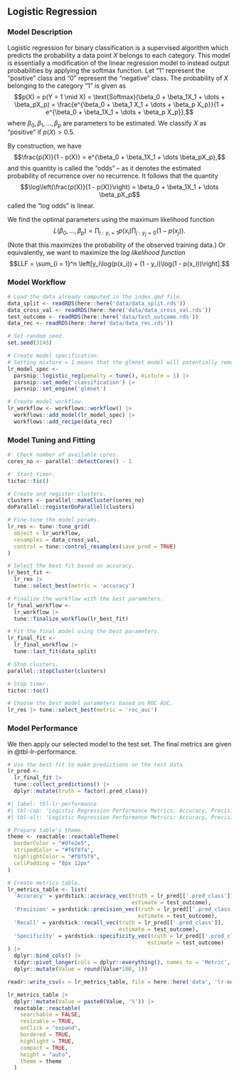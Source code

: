 ## Logistic Regression

### Model Description
Logistic regression for binary classification is a supervised algorithm which predicts the probability a data point $X$ belongs to each category. This model is essentially a modification of the linear regression model to instead output probabilities by applying the softmax function. Let "$1$" represent the "positive" class and "$0$" represent the "negative" class. The probability of $X$ belonging to the category "$1$" is given as
$$p(X) = p(Y = 1 \mid X) = \text{Softmax}(\beta_0 + \beta_1X_1 + \dots + \beta_pX_p) = \frac{e^{\beta_0 + \beta_1 X_1 + \dots + \beta_p X_p}}{1 + e^{\beta_0 + \beta_1X_1 + \dots + \beta_p X_p}},$$
where $\beta_0, \beta_1, \dots, \beta_p$ are parameters to be estimated. 
We classify $X$ as "positive" if $p(X) > 0.5$.

By construction, we have
$$\frac{p(X)}{1 - p(X)} = e^{\beta_0 + \beta_1X_1 + \dots \beta_pX_p},$$
and this quantity is called the "odds" -- as it denotes the estimated probability of recurrence over no recurrence. It follows that the quantity
$$\log\left(\frac{p(X)}{1 - p(X)}\right) = \beta_0 + \beta_1X_1 + \dots \beta_pX_p$$
called the "log odds" is linear.


We find the optimal parameters using the maximum likelihood function
$$L(\beta_0, \dots, \beta_p) = \prod_{i: y_i = 1}p(x_i) \prod_{j: y_j = 0}(1 - p(x_j)).$$
(Note that this maximizes the probability of the observed training data.) Or equivalently, we want to maximize the *log likelihood function*
$$LLF = \sum_{i = 1}^n \left[y_i\log(p(x_i)) + (1 - y_i)\log(1 - p(x_i))\right].$$




### Model Workflow

```r

# Load the data already computed in the index.qmd file.
data_split <- readRDS(here::here('data/data_split.rds'))
data_cross_val <- readRDS(here::here('data/data_cross_val.rds'))
test_outcome <- readRDS(here::here('data/test_outcome.rds'))
data_rec <- readRDS(here::here('data/data_rec.rds'))

# Set random seed.
set.seed(3145)

```

```r

# Create model specification.
# Setting mixture = 1 means that the glmnet model will potentially remove irrelevant predictors and choose a simpler model.
lr_model_spec <-
  parsnip::logistic_reg(penalty = tune(), mixture = 1) |>
  parsnip::set_mode('classification') |>
  parsnip::set_engine('glmnet')

# Create model workflow.
lr_workflow <- workflows::workflow() |>
  workflows::add_model(lr_model_spec) |>
  workflows::add_recipe(data_rec)

```

### Model Tuning and Fitting


```r

#' Check number of available cores.
cores_no <- parallel::detectCores() - 1

#' Start timer.
tictoc::tic()

# Create and register clusters.
clusters <- parallel::makeCluster(cores_no)
doParallel::registerDoParallel(clusters)

# Fine-tune the model params.
lr_res <- tune::tune_grid(
  object = lr_workflow,
  resamples = data_cross_val,
  control = tune::control_resamples(save_pred = TRUE)
)

# Select the best fit based on accuracy.
lr_best_fit <- 
  lr_res |> 
  tune::select_best(metric = 'accuracy')

# Finalize the workflow with the best parameters.
lr_final_workflow <- 
  lr_workflow |>
  tune::finalize_workflow(lr_best_fit)

# Fit the final model using the best parameters.
lr_final_fit <- 
  lr_final_workflow |> 
  tune::last_fit(data_split)

# Stop clusters.
parallel::stopCluster(clusters)

# Stop timer.
tictoc::toc()

# Choose the best model parameters based on ROC AUC.
lr_res |> tune::select_best(metric = 'roc_auc')

```

### Model Performance

We then apply our selected model to the test set. The final metrics are given in @tbl-lr-performance.

```r

# Use the best fit to make predictions on the test data.
lr_pred <- 
  lr_final_fit |> 
  tune::collect_predictions() |>
  dplyr::mutate(truth = factor(.pred_class))

```


```r
#| label: tbl-lr-performance
#| tbl-cap: 'Logistic Regression Performance Metrics: Accuracy, Precision, Recall, and Specificity.'
#| tbl-alt: 'Logistic Regression Performance Metrics: Accuracy, Precision, Recall, and Specificity.'

# Prepare table's theme.
theme <- reactable::reactableTheme(
  borderColor = "#dfe2e5",
  stripedColor = "#f6f8fa", 
  highlightColor = "#f0f5f9",
  cellPadding = "8px 12px"
)

# Create metrics table.
lr_metrics_table <- list(
  'Accuracy' = yardstick::accuracy_vec(truth = lr_pred[['.pred_class']],
                                       estimate = test_outcome),
  'Precision' = yardstick::precision_vec(truth = lr_pred[['.pred_class']],
                                         estimate = test_outcome),
  'Recall' = yardstick::recall_vec(truth = lr_pred[['.pred_class']],
                                   estimate = test_outcome),
  'Specificity' = yardstick::specificity_vec(truth = lr_pred[['.pred_class']],
                                            estimate = test_outcome)
) |>
  dplyr::bind_cols() |>
  tidyr::pivot_longer(cols = dplyr::everything(), names_to = 'Metric', values_to = 'Value') |>
  dplyr::mutate(Value = round(Value*100, 1))

readr::write_csv(x = lr_metrics_table, file = here::here('data', 'lr-metrics.csv'))

lr_metrics_table |>
  dplyr::mutate(Value = paste0(Value, '%')) |>
  reactable::reactable(
    searchable = FALSE, 
    resizable = TRUE,
    onClick = "expand",
    bordered = TRUE,
    highlight = TRUE, 
    compact = TRUE,
    height = "auto",
    theme = theme
  )

```